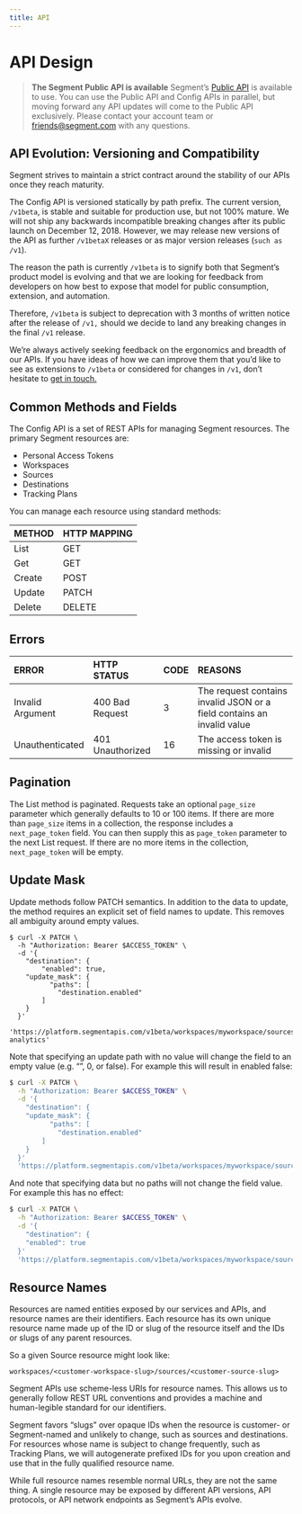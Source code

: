 ---
title: API
---

# API Design

> **The Segment Public API is available**
> Segment’s [Public API](https://segment.com/docs/api/public-api) is available to use. You can use the Public API and Config APIs in parallel, but moving forward any API updates will come to the Public API exclusively.
> Please contact your account team or friends@segment.com with any questions.

## API Evolution: Versioning and Compatibility

Segment strives to maintain a strict contract around the stability of our APIs once they reach maturity.

The Config API is versioned statically by path prefix. The current version, `/v1beta`, is stable and suitable for production use, but not 100% mature. We will not ship any backwards incompatible breaking changes after its public launch on December 12, 2018. However, we may release new versions of the API as further `/v1betaX` releases or as major version releases (`such as /v1`).

The reason the path is currently `/v1beta` is to signify both that Segment’s product model is evolving and that we are looking for feedback from developers on how best to expose that model for public consumption, extension, and automation.

Therefore, `/v1beta` is subject to deprecation with 3 months of written notice after the release of `/v1,` should we decide to land any breaking changes in the final `/v1` release.

We’re always actively seeking feedback on the ergonomics and breadth of our APIs. If you have ideas of how we can improve them that you’d like to see as extensions to `/v1beta` or considered for changes in `/v1`, don’t hesitate to [get in touch.](https://segment.com/help/contact/)

## Common Methods and Fields

The Config API is a set of REST APIs for managing Segment resources. The primary Segment resources are:

- Personal Access Tokens
- Workspaces
- Sources
- Destinations
- Tracking Plans

You can manage each resource using standard methods:

| METHOD | HTTP MAPPING |
| :----- | :----------- |
| List   | GET          |
| Get    | GET          |
| Create | POST         |
| Update | PATCH        |
| Delete | DELETE       |

## Errors

| ERROR            | HTTP STATUS      | CODE | REASONS                                                                |
| :--------------- | :--------------- | :--- | :--------------------------------------------------------------------- |
| Invalid Argument | 400 Bad Request  | 3    | The request contains invalid JSON or a field contains an invalid value |
| Unauthenticated  | 401 Unauthorized | 16   | The access token is missing or invalid                                 |

## Pagination

The List method is paginated. Requests take an optional `page_size` parameter which generally defaults to 10 or 100 items. If there are more than `page_size` items in a collection, the response includes a `next_page_token` field. You can then supply this as `page_token` parameter to the next List request. If there are no more items in the collection, `next_page_token` will be empty.

## Update Mask

Update methods follow PATCH semantics. In addition to the data to update, the method requires an explicit set of field names to update. This removes all ambiguity around empty values.

```
$ curl -X PATCH \
  -h "Authorization: Bearer $ACCESS_TOKEN" \
  -d '{
	"destination": {
		"enabled": true,
    "update_mask": {
		  "paths": [
  			"destination.enabled"
	  	]
    }
  }'
  'https://platform.segmentapis.com/v1beta/workspaces/myworkspace/sources/js/destinations/google-analytics'
```

Note that specifying an update path with no value will change the field to an empty value (e.g. “”, 0, or false). For example this will result in enabled false:

```bash
$ curl -X PATCH \
  -h "Authorization: Bearer $ACCESS_TOKEN" \
  -d '{
	"destination": {
    "update_mask": {
		  "paths": [
  			"destination.enabled"
	  	]
    }
  }'
  'https://platform.segmentapis.com/v1beta/workspaces/myworkspace/sources/js/destinations/google-analytics'
```

And note that specifying data but no paths will not change the field value. For example this has no effect:

```bash
$ curl -X PATCH \
  -h "Authorization: Bearer $ACCESS_TOKEN" \
  -d '{
	"destination": {
    "enabled": true
  }'
  'https://platform.segmentapis.com/v1beta/workspaces/myworkspace/sources/js/destinations/google-analytics'
```

## Resource Names

Resources are named entities exposed by our services and APIs, and resource names are their identifiers. Each resource has its own unique resource name made up of the ID or slug of the resource itself and the IDs or slugs of any parent resources.

So a given Source resource might look like:

`workspaces/<customer-workspace-slug>/sources/<customer-source-slug>`

Segment APIs use scheme-less URIs for resource names. This allows us to generally follow REST URL conventions and provides a machine and human-legible standard for our identifiers.

Segment favors “slugs” over opaque IDs when the resource is customer- or Segment-named and unlikely to change, such as sources and destinations. For resources whose name is subject to change frequently, such as Tracking Plans, we will autogenerate prefixed IDs for you upon creation and use that in the fully qualified resource name.

While full resource names resemble normal URLs, they are not the same thing. A single resource may be exposed by different API versions, API protocols, or API network endpoints as Segment’s APIs evolve.
